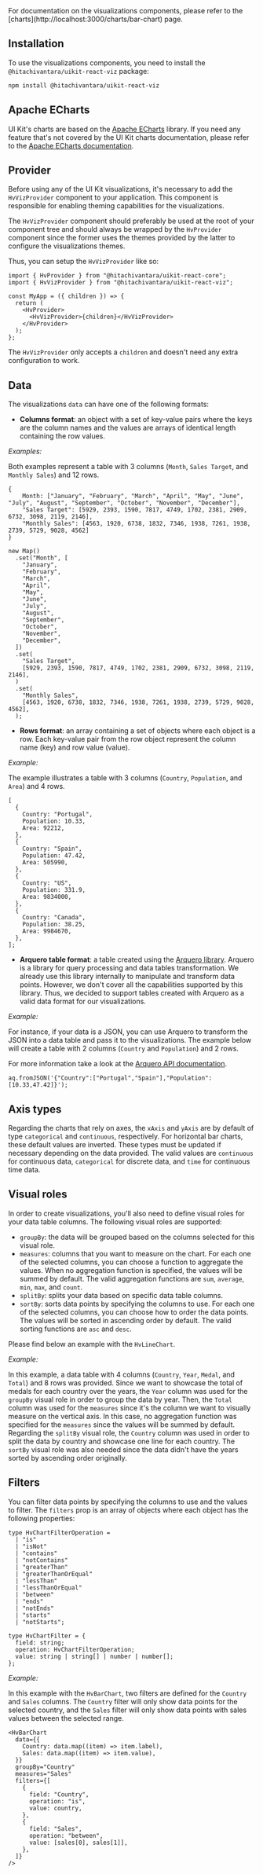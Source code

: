 
<Callout type="info">
  For documentation on the visualizations components, please refer to the
  [charts](http://localhost:3000/charts/bar-chart) page.
</Callout>

## Installation

To use the visualizations components, you need to install the `@hitachivantara/uikit-react-viz` package:

```sh npm2yarn
npm install @hitachivantara/uikit-react-viz
```

## Apache ECharts

UI Kit's charts are based on the [Apache ECharts](https://echarts.apache.org/en/index.html) library.
If you need any feature that's not covered by the UI Kit charts documentation, please refer to the [Apache ECharts documentation](https://echarts.apache.org/en/option.html#title).

## Provider

Before using any of the UI Kit visualizations, it's necessary to add the `HvVizProvider` component to your application.
This component is responsible for enabling theming capabilities for the visualizations.

The `HvVizProvider` component should preferably be used at the root of your component tree and should always be wrapped by the `HvProvider` component
since the former uses the themes provided by the latter to configure the visualizations themes.

Thus, you can setup the `HvVizProvider` like so:

```tsx
import { HvProvider } from "@hitachivantara/uikit-react-core";
import { HvVizProvider } from "@hitachivantara/uikit-react-viz";

const MyApp = ({ children }) => {
  return (
    <HvProvider>
      <HvVizProvider>{children}</HvVizProvider>
    </HvProvider>
  );
};
```

The `HvVizProvider` only accepts a `children` and doesn't need any extra configuration to work.

## Data

The visualizations `data` can have one of the following formats:

- **Columns format**: an object with a set of key-value pairs where the keys are the column names and the values are arrays of identical length containing the row values.

_Examples:_

Both examples represent a table with 3 columns (`Month`, `Sales Target`, and `Monthly Sales`) and 12 rows.

```tsx
{
    Month: ["January", "February", "March", "April", "May", "June", "July", "August", "September", "October", "November", "December"],
    "Sales Target": [5929, 2393, 1590, 7817, 4749, 1702, 2381, 2909, 6732, 3098, 2119, 2146],
    "Monthly Sales": [4563, 1920, 6738, 1832, 7346, 1938, 7261, 1938, 2739, 5729, 9028, 4562]
}
```

```tsx
new Map()
  .set("Month", [
    "January",
    "February",
    "March",
    "April",
    "May",
    "June",
    "July",
    "August",
    "September",
    "October",
    "November",
    "December",
  ])
  .set(
    "Sales Target",
    [5929, 2393, 1590, 7817, 4749, 1702, 2381, 2909, 6732, 3098, 2119, 2146],
  )
  .set(
    "Monthly Sales",
    [4563, 1920, 6738, 1832, 7346, 1938, 7261, 1938, 2739, 5729, 9028, 4562],
  );
```

- **Rows format**: an array containing a set of objects where each object is a row. Each key-value pair from the row object represent
  the column name (key) and row value (value).

_Example:_

The example illustrates a table with 3 columns (`Country`, `Population`, and `Area`) and 4 rows.

```tsx
[
  {
    Country: "Portugal",
    Population: 10.33,
    Area: 92212,
  },
  {
    Country: "Spain",
    Population: 47.42,
    Area: 505990,
  },
  {
    Country: "US",
    Population: 331.9,
    Area: 9834000,
  },
  {
    Country: "Canada",
    Population: 38.25,
    Area: 9984670,
  },
];
```

- **Arquero table format**: a table created using the [Arquero library](https://uwdata.github.io/arquero/). Arquero is a library for query processing and data tables
  transformation. We already use this library internally to manipulate and transform data points. However, we don't cover all the capabilities supported by this library.
  Thus, we decided to support tables created with Arquero as a valid data format for our visualizations.

_Example:_

For instance, if your data is a JSON, you can use Arquero to transform the JSON into a data table and pass it to the visualizations. The example below will create a
table with 2 columns (`Country` and `Population`) and 2 rows.

For more information take a look at the [Arquero API documentation](https://uwdata.github.io/arquero/api/).

```tsx
aq.fromJSON('{"Country":["Portugal","Spain"],"Population":[10.33,47.42]}');
```

## Axis types

Regarding the charts that rely on axes, the `xAxis` and `yAxis` are by default of type `categorical` and `continuous`, respectively.
For horizontal bar charts, these default values are inverted.
These types must be updated if necessary depending on the data provided. The valid values are `continuous` for continuous data, `categorical`
for discrete data, and `time` for continuous time data.

## Visual roles

In order to create visualizations, you'll also need to define visual roles for your data table columns. The following visual roles are supported:

- `groupBy`: the data will be grouped based on the columns selected for this visual role.
- `measures`: columns that you want to measure on the chart. For each one of the selected columns, you can
  choose a function to aggregate the values. When no aggregation function is specified, the values will be summed by default.
  The valid aggregation functions are `sum`, `average`, `min`, `max`, and `count`.
- `splitBy`: splits your data based on specific data table columns.
- `sortBy`: sorts data points by specifying the columns to use. For each one of the selected columns, you can
  choose how to order the data points. The values will be sorted in ascending order by default.
  The valid sorting functions are `asc` and `desc`.

Please find below an example with the `HvLineChart`.

_Example:_

In this example, a data table with 4 columns (`Country`, `Year`, `Medal`, and `Total`) and 8 rows
was provided. Since we want to showcase the total of medals for each country over the years, the `Year` column was used for the `groupBy` visual role in order to group
the data by year. Then, the `Total` column was used for the `measures` since it's the column we want to visually measure on the vertical axis.
In this case, no aggregation function was specified for the `measures` since the values will be summed by default. Regarding the `splitBy` visual role,
the `Country` column was used in order to split the data by country and showcase one line for each country. The `sortBy` visual role was also needed since the data
didn't have the years sorted by ascending order originally.

## Filters

You can filter data points by specifying the columns to use and the values to filter. The `filters` prop is an array of objects where each object has the following properties:

```tsx
type HvChartFilterOperation =
  | "is"
  | "isNot"
  | "contains"
  | "notContains"
  | "greaterThan"
  | "greaterThanOrEqual"
  | "lessThan"
  | "lessThanOrEqual"
  | "between"
  | "ends"
  | "notEnds"
  | "starts"
  | "notStarts";

type HvChartFilter = {
  field: string;
  operation: HvChartFilterOperation;
  value: string | string[] | number | number[];
};
```

_Example:_

In this example with the `HvBarChart`, two filters are defined for the `Country` and `Sales` columns. The `Country` filter will only show data points for the selected country,
and the `Sales` filter will only show data points with sales values between the selected range.

```tsx
<HvBarChart
  data={{
    Country: data.map((item) => item.label),
    Sales: data.map((item) => item.value),
  }}
  groupBy="Country"
  measures="Sales"
  filters={[
    {
      field: "Country",
      operation: "is",
      value: country,
    },
    {
      field: "Sales",
      operation: "between",
      value: [sales[0], sales[1]],
    },
  ]}
/>
```
